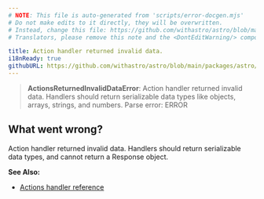 ```yaml
---
# NOTE: This file is auto-generated from 'scripts/error-docgen.mjs'
# Do not make edits to it directly, they will be overwritten.
# Instead, change this file: https://github.com/withastro/astro/blob/main/packages/astro/src/core/errors/errors-data.ts
# Translators, please remove this note and the <DontEditWarning/> component.

title: Action handler returned invalid data.
i18nReady: true
githubURL: https://github.com/withastro/astro/blob/main/packages/astro/src/core/errors/errors-data.ts
---
```


<DontEditWarning />


> **ActionsReturnedInvalidDataError**: Action handler returned invalid data. Handlers should return serializable data types like objects, arrays, strings, and numbers. Parse error: ERROR

## What went wrong?
Action handler returned invalid data. Handlers should return serializable data types, and cannot return a Response object.

**See Also:**
-  [Actions handler reference](/en/reference/modules/astro-actions/#handler-property)


